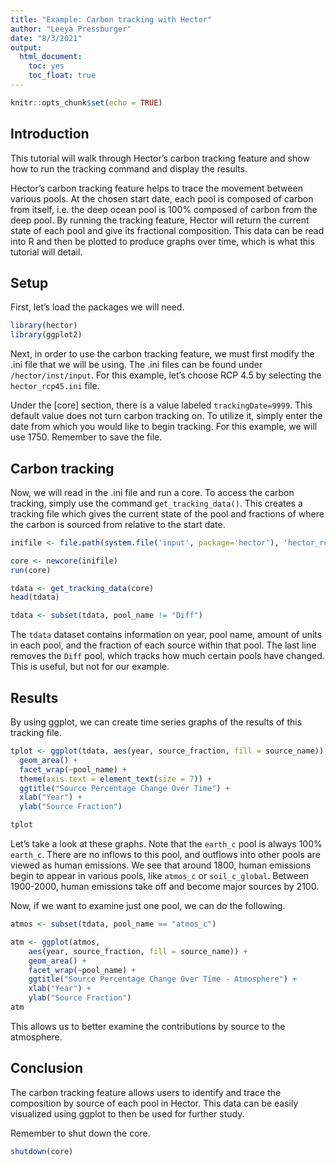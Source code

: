 ```yaml
---
title: "Example: Carbon tracking with Hector"
author: "Leeya Pressburger"
date: "8/3/2021"
output:
  html_document:
    toc: yes
    toc_float: true
---
```


```r
knitr::opts_chunk$set(echo = TRUE)
```

## Introduction

This tutorial will walk through Hector's carbon tracking feature and show how to run the tracking command and display the results.

Hector's carbon tracking feature helps to trace the movement between various pools. At the chosen start date, each pool is composed of carbon from itself, i.e. the deep ocean pool is 100% composed of carbon from the deep pool. By running the tracking feature, Hector will return the current state of each pool and give its fractional composition. This data can be read into R and then be plotted to produce graphs over time, which is what this tutorial will detail.

## Setup

First, let's load the packages we will need.

``` r
library(hector)
library(ggplot2)
```

Next, in order to use the carbon tracking feature, we must first modify the .ini file that we will be using. The .ini files can be found under `/hector/inst/input`. For this example, let's choose RCP 4.5 by selecting the `hector_rcp45.ini` file. 

Under the [core] section, there is a value labeled `trackingDate=9999`. This default value does not turn carbon tracking on. To utilize it, simply enter the date from which you would like to begin tracking. For this example, we will use 1750. Remember to save the file.

## Carbon tracking

Now, we will read in the .ini file and run a core. To access the carbon tracking, simply use the command `get_tracking_data()`. This creates a tracking file which gives the current state of the pool and fractions of where the carbon is sourced from relative to the start date. 

``` r
inifile <- file.path(system.file('input', package='hector'), 'hector_rcp45.ini')

core <- newcore(inifile)
run(core)

tdata <- get_tracking_data(core)
head(tdata)

tdata <- subset(tdata, pool_name != "Diff")
```

The `tdata` dataset contains information on year, pool name, amount of units in each pool, and the fraction of each source within that pool. The last line removes the `Diff` pool, which tracks how much certain pools have changed. This is useful, but not for our example.

## Results

By using ggplot, we can create time series graphs of the results of this tracking file. 

``` r
tplot <- ggplot(tdata, aes(year, source_fraction, fill = source_name)) +
  geom_area() +
  facet_wrap(~pool_name) +
  theme(axis.text = element_text(size = 7)) +
  ggtitle("Source Percentage Change Over Time") +
  xlab("Year") +
  ylab("Source Fraction")

tplot
```

Let's take a look at these graphs. Note that the `earth_c` pool is always 100% `earth_c`. There are no inflows to this pool, and outflows into other pools are viewed as human emissions. We see that around 1800, human emissions begin to appear in various pools, like `atmos_c` or `soil_c_global`. Between 1900-2000, human emissions take off and become major sources by 2100. 

Now, if we want to examine just one pool, we can do the following. 

``` r
atmos <- subset(tdata, pool_name == "atmos_c")

atm <- ggplot(atmos,
    aes(year, source_fraction, fill = source_name)) +
    geom_area() +
    facet_wrap(~pool_name) +
    ggtitle("Source Percentage Change Over Time - Atmosphere") +
    xlab("Year") +
    ylab("Source Fraction")
atm
```

This allows us to better examine the contributions by source to the atmosphere. 

## Conclusion

The carbon tracking feature allows users to identify and trace the composition by source of each pool in Hector. This data can be easily visualized using ggplot to then be used for further study. 

Remember to shut down the core.

```r
shutdown(core)
```
